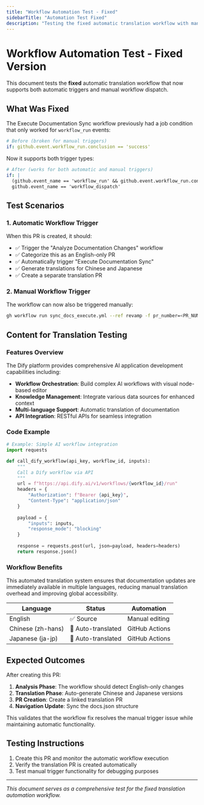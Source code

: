 ```yaml
---
title: "Workflow Automation Test - Fixed"
sidebarTitle: "Automation Test Fixed"
description: "Testing the fixed automatic translation workflow with manual dispatch support"
---
```


# Workflow Automation Test - Fixed Version

This document tests the **fixed** automatic translation workflow that now supports both automatic triggers and manual workflow dispatch.

## What Was Fixed

The Execute Documentation Sync workflow previously had a job condition that only worked for `workflow_run` events:

```yaml
# Before (broken for manual triggers)
if: github.event.workflow_run.conclusion == 'success'
```

Now it supports both trigger types:

```yaml
# After (works for both automatic and manual triggers)
if: |
  (github.event_name == 'workflow_run' && github.event.workflow_run.conclusion == 'success') ||
  github.event_name == 'workflow_dispatch'
```

## Test Scenarios

### 1. Automatic Workflow Trigger
When this PR is created, it should:
- ✅ Trigger the "Analyze Documentation Changes" workflow
- ✅ Categorize this as an English-only PR
- ✅ Automatically trigger "Execute Documentation Sync"
- ✅ Generate translations for Chinese and Japanese
- ✅ Create a separate translation PR

### 2. Manual Workflow Trigger
The workflow can now also be triggered manually:
```bash
gh workflow run sync_docs_execute.yml --ref revamp -f pr_number=<PR_NUMBER>
```

## Content for Translation Testing

### Features Overview
The Dify platform provides comprehensive AI application development capabilities including:

- **Workflow Orchestration**: Build complex AI workflows with visual node-based editor
- **Knowledge Management**: Integrate various data sources for enhanced context
- **Multi-language Support**: Automatic translation of documentation
- **API Integration**: RESTful APIs for seamless integration

### Code Example
```python
# Example: Simple AI workflow integration
import requests

def call_dify_workflow(api_key, workflow_id, inputs):
    """
    Call a Dify workflow via API
    """
    url = f"https://api.dify.ai/v1/workflows/{workflow_id}/run"
    headers = {
        "Authorization": f"Bearer {api_key}",
        "Content-Type": "application/json"
    }
    
    payload = {
        "inputs": inputs,
        "response_mode": "blocking"
    }
    
    response = requests.post(url, json=payload, headers=headers)
    return response.json()
```

### Workflow Benefits

<Note>
This automated translation system ensures that documentation updates are immediately available in multiple languages, reducing manual translation overhead and improving global accessibility.
</Note>

| Language | Status | Automation |
|----------|--------|------------|
| English | ✅ Source | Manual editing |
| Chinese (zh-hans) | 🔄 Auto-translated | GitHub Actions |
| Japanese (ja-jp) | 🔄 Auto-translated | GitHub Actions |

## Expected Outcomes

After creating this PR:

1. **Analysis Phase**: The workflow should detect English-only changes
2. **Translation Phase**: Auto-generate Chinese and Japanese versions
3. **PR Creation**: Create a linked translation PR
4. **Navigation Update**: Sync the docs.json structure

This validates that the workflow fix resolves the manual trigger issue while maintaining automatic functionality.

## Testing Instructions

1. Create this PR and monitor the automatic workflow execution
2. Verify the translation PR is created automatically
3. Test manual trigger functionality for debugging purposes

---

*This document serves as a comprehensive test for the fixed translation automation workflow.*